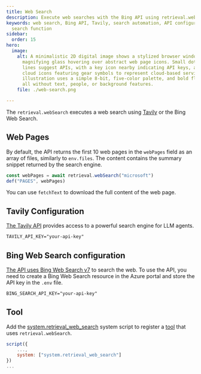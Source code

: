 ```yaml
---
title: Web Search
description: Execute web searches with the Bing API using retrieval.webSearch in scripts.
keywords: web search, Bing API, Tavily, search automation, API configuration,
  search function
sidebar:
  order: 15
hero:
  image:
    alt: A minimalistic 2D digital image shows a stylized browser window with a
      magnifying glass hovering over abstract web page icons. Small dots and
      lines suggest APIs, with a key icon nearby indicating API keys, and two
      cloud icons featuring gear symbols to represent cloud-based services. The
      illustration uses a simple 8-bit, five-color palette, and bold flat lines,
      all without text, people, or background features.
    file: ./web-search.png

---
```


The `retrieval.webSearch` executes a web search using [Tavily](https://docs.tavily.com/) or the Bing Web Search.

## Web Pages

By default, the API returns the first 10 web pages in the `webPages` field
as an array of files, similarly to `env.files`. The content contains
the summary snippet returned by the search engine.

```js
const webPages = await retrieval.webSearch("microsoft")
def("PAGES", webPages)
```

You can use `fetchText` to download the full content of the web page.

## Tavily Configuration <a href="" id="tavily" />

The [Tavily API](https://docs.tavily.com/docs/rest-api/api-reference#endpoint-post-search)
provides access to a powerful search engine for LLM agents.

```txt title=".env"
TAVILY_API_KEY="your-api-key"
```

## Bing Web Search configuration <a href="" id="bing" />

The API uses [Bing Web Search v7](https://learn.microsoft.com/en-us/bing/search-apis/bing-web-search/overview) to search the web. To use the API, you need to create a Bing Web Search resource in the Azure portal and store the API key in the `.env` file.

```txt title=".env"
BING_SEARCH_API_KEY="your-api-key"
```

## Tool

Add the [system.retrieval_web_search](https://github.com/microsoft/genaiscript/blob/main/packages/core/src/genaisrc/system.retrieval_web_search.genai.mjs) system script to register a [tool](/genaiscript/reference/scripts/tools) that uses `retrieval.webSearch`.

```js
script({
    ...,
    system: ["system.retrieval_web_search"]
})
...
```
